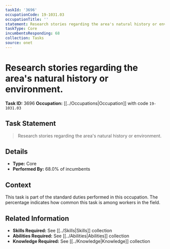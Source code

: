 ```yaml
---
taskId: '3696'
occupationCode: 19-1031.03
occupationTitle: ''
statement: Research stories regarding the area's natural history or environment.
taskType: Core
incumbentsResponding: 68
collection: Tasks
source: onet
---
```

# Research stories regarding the area's natural history or environment.

**Task ID:** 3696
**Occupation:** [[../Occupations|Occupation]] with code `19-1031.03`

## Task Statement

> Research stories regarding the area's natural history or environment.

## Details

- **Type:** Core
- **Performed By:** 68.0% of incumbents

## Context

This task is part of the standard duties performed in this occupation. The percentage indicates how common this task is among workers in the field.

## Related Information

- **Skills Required:** See [[../Skills|Skills]] collection
- **Abilities Required:** See [[../Abilities|Abilities]] collection
- **Knowledge Required:** See [[../Knowledge|Knowledge]] collection
